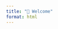 ```yaml
---
title: "👋 Welcome"
format: html
---
```


<style>
.fade-in {
  animation: fadeIn 1.2s ease-in-out;
}
@keyframes fadeIn {
  0% { opacity: 0; transform: translateY(20px); }
  100% { opacity: 1; transform: translateY(0); }
}
.card {
  border-radius: 10px;
  transition: transform 0.3s ease, box-shadow 0.3s ease;
}
.card:hover {
  transform: scale(1.03);
  box-shadow: 0px 8px 20px rgba(0, 0, 0, 0.2);
}
.stack-icon {
  display: inline-block;
  margin: 0 10px;
  font-size: 1.4rem;
  color: #444;
}
.cta-button {
  display: inline-block;
  background-color: #007bff;
  color: white;
  padding: 10px 20px;
  margin-top: 10px;
  text-decoration: none;
  border-radius: 6px;
}
.cta-button:hover {
  background-color: #0056b3;
}
</style>

<div class="container fade-in" style="max-width: 960px; margin: auto;">
  <div class="card shadow p-4">

# 👋 Hello, I'm Conor English

Welcome to my professional e-portfolio, developed using **Quarto**, **Git**, and **GitHub Pages**. This site showcases my academic and technical development, particularly in the field of **data analytics and player recruitment** in elite-level sports.

---

## 🎯 What You'll Find Here

This portfolio includes four end-to-end data projects, each highlighting specific technical and analytical skills across real-world scenarios:

- 🧠 **[About](about.html):** Learn more about my academic path, goals, and soft skills.
- 📄 **[Resume](resume.html):** View my qualifications, certifications, and technical proficiencies.
- 🚀 **[Projects](projects/index.html):** Explore machine learning models, dashboards, SQL analysis, and web scraping applications.
- 🔍 **[Reflection](reflection.html):** Honest insights into my learning journey, challenges, and growth.

---

## 🧰 Tech Stack Highlights

<span class="stack-icon">🐍 Python</span>
<span class="stack-icon">🧮 SQL</span>
<span class="stack-icon">📊 Power BI</span>
<span class="stack-icon">📘 Jupyter</span>
<span class="stack-icon">💻 VS Code</span>
<span class="stack-icon">🔍 BeautifulSoup</span>
<span class="stack-icon">🔧 Git</span>

---

## 💼 Why This Portfolio Matters

Through these projects, I’ve explored tools like **Python, SQL, Power BI**, and **BeautifulSoup**, while building fluency with **Git**, **VSCode**, and collaborative project workflows. This site reflects both my technical foundation and a deepening commitment to a career in **data analytics for sports performance and recruitment**.

<a href="projects/index.html" class="cta-button">🚀 Explore the Projects</a>

---

## ⭐ Featured Project: Predicting Breakout Footballers

<div class="card shadow-sm mt-4 p-3" style="display: flex; align-items: center; gap: 20px; flex-wrap: wrap;">
<div style="flex: 1;">
<h5 style="margin-top: 0;">⚽ Predicting Breakout Footballers</h5>
<p style="margin-bottom: 6px;">ML pipeline to identify potential breakout stars in football using 10M+ datapoints and SHAP analysis.</p>
<a href="projects/project1.html" class="btn btn-sm btn-primary">View Case Study ➔</a>
</div>
</div>


---

> _"Success is the sum of small efforts, repeated day in and day out."_  
> <span style="float:right">— Robert Collier</span>

  </div>
</div>
